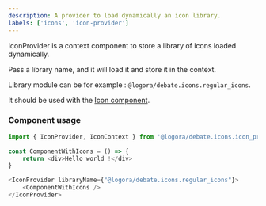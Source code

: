 ```yaml
---
description: A provider to load dynamically an icon library.
labels: ['icons', 'icon-provider']
---
```


IconProvider is a context component to store a library of icons loaded dynamically.

Pass a library name, and it will load it and store it in the context.

Library module can be for example : `@logora/debate.icons.regular_icons`.

It should be used with the [Icon component](https://bit.cloud/logora/debate/icons/icon).


### Component usage

```js
import { IconProvider, IconContext } from '@logora/debate.icons.icon_provider';
```

```js
const ComponentWithIcons = () => {
	return <div>Hello world !</div>
}

<IconProvider libraryName={"@logora/debate.icons.regular_icons"}>
    <ComponentWithIcons />
</IconProvider>
```